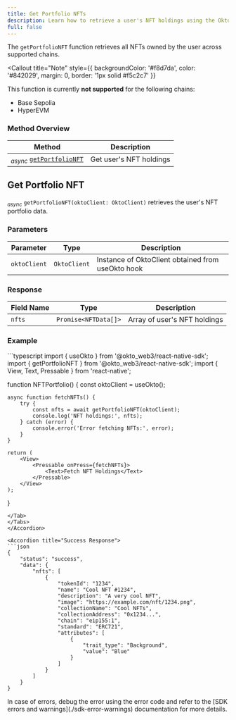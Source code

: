 ```yaml
---
title: Get Portfolio NFTs
description: Learn how to retrieve a user's NFT holdings using the Okto SDK.
full: false
---
```



The `getPortfolioNFT` function retrieves all NFTs owned by the user across supported chains.

<Callout 
  title="Note" 
  style={{ backgroundColor: '#f8d7da', color: '#842029', margin: 0, border: '1px solid #f5c2c7' }}
>
  This function is currently **not supported** for the following chains:
  - Base Sepolia
  - HyperEVM
</Callout>

### Method Overview

| Method | Description |
|---------|-------------|
| <sub><i>async</i></sub> [`getPortfolioNFT`](#get-portfolio-nft) | Get user's NFT holdings |

<div className="method-box">

## Get Portfolio NFT

<sub><i>async</i></sub> `getPortfolioNFT(oktoClient: OktoClient)` retrieves the user's NFT portfolio data.

### Parameters

| Parameter | Type | Description |
|-----------|------|-------------|
| `oktoClient` | `OktoClient` | Instance of OktoClient obtained from useOkto hook |

### Response

<Callout title="Success Response">

| Field Name | Type | Description |
|------------|------|-------------|
| `nfts` | `Promise<NFTData[]>` | Array of user's NFT holdings |

</Callout>

### Example

<Accordions>
<Accordion title="Usage">
<Tabs items={['TypeScript']}>
<Tab value="TypeScript">
```typescript
import { useOkto } from '@okto_web3/react-native-sdk';
import { getPortfolioNFT } from '@okto_web3/react-native-sdk';
import { View, Text, Pressable } from 'react-native';

function NFTPortfolio() {
    const oktoClient = useOkto();

    async function fetchNFTs() {
        try {
            const nfts = await getPortfolioNFT(oktoClient);
            console.log('NFT holdings:', nfts);
        } catch (error) {
            console.error('Error fetching NFTs:', error);
        }
    }

    return (
        <View>
            <Pressable onPress={fetchNFTs}>
                <Text>Fetch NFT Holdings</Text>
            </Pressable>
        </View>
    );
}
```
</Tab>
</Tabs>
</Accordion>

<Accordion title="Success Response">
```json
{
    "status": "success",
    "data": {
        "nfts": [
            {
                "tokenId": "1234",
                "name": "Cool NFT #1234",
                "description": "A very cool NFT",
                "image": "https://example.com/nft/1234.png",
                "collectionName": "Cool NFTs",
                "collectionAddress": "0x1234...",
                "chain": "eip155:1",
                "standard": "ERC721",
                "attributes": [
                    {
                        "trait_type": "Background",
                        "value": "Blue"
                    }
                ]
            }
        ]
    }
}
```
</Accordion>
</Accordions>

</div>

<Callout title="Note">
In case of errors, debug the error using the error code and refer to the [SDK errors and warnings](./sdk-error-warnings) documentation for more details.
</Callout>
